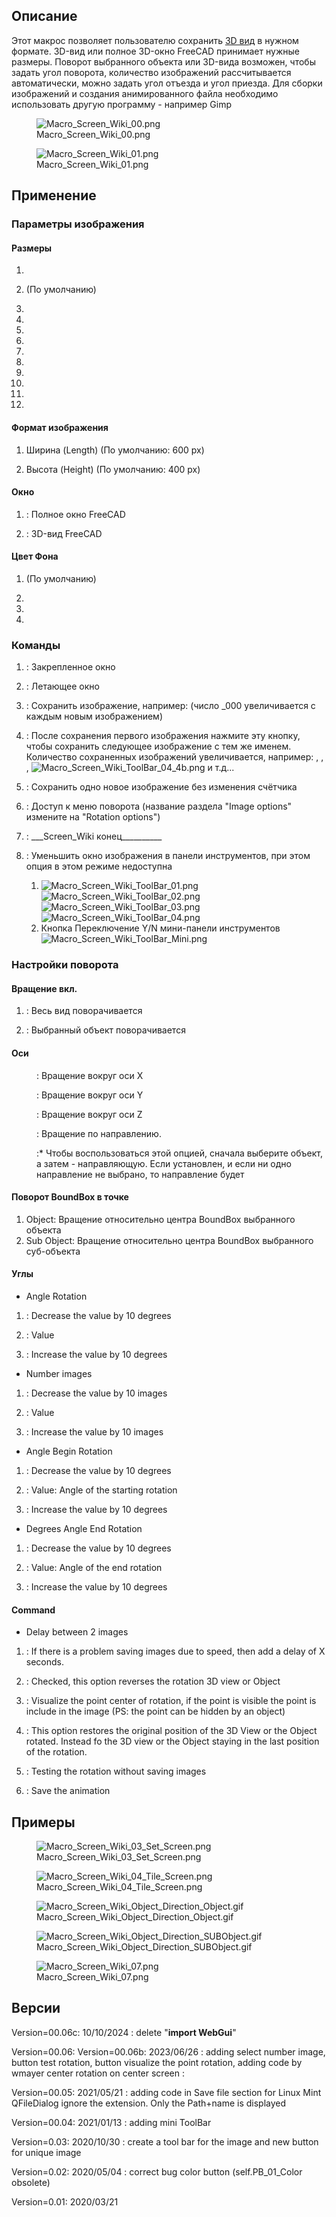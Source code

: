 <languages/>

{{Macro/ru
|Name=Макрос Screen Wiki (Снимок для Вики)
|Icon=Macro_Screen_Wiki.png
|Description=Специальный макрос для пользователя Wiki. Этот макрос позволяет сохранить 3D-вид в нужном формате. 3D-вид или полное 3D-окно FreeCAD принимает нужные размеры. Поворот выбранного объекта или 3D-вида возможен, чтобы задать угол поворота, количество изображений рассчитывается автоматически, можно задать угол вылета и угол прилета. Для сборки изображений и создания анимированного файла необходимо использовать другую программу-например Gimp.
|Author=Mario52
|Version=00.06c
|Date=2024/10/10
|FCVersion=0.19 и выше
|Download=[https://wiki.freecad.org/images/f/f5/Macro_Screen_Wiki.png ToolBar Icon]
|SeeAlso=[[Macro_Copy3DViewToClipboard/ru|Макрос Copy3DViewToClipboard]], [[Macro_Snip/ru|Макрос Snip]]
}}

<span id="Description"></span>
== Описание ==

Этот макрос позволяет пользователю сохранить [[3D_view/ru|3D вид]] в нужном формате. 3D-вид или полное 3D-окно FreeCAD принимает нужные размеры. Поворот выбранного объекта или 3D-вида возможен, чтобы задать угол поворота, количество изображений рассчитывается автоматически, можно задать угол отъезда и угол приезда. Для сборки изображений и создания анимированного файла необходимо использовать другую программу - например Gimp

{{Codeextralink|https://gist.githubusercontent.com/mario52a/61571ce0bd41af0471995df7c3ea855f/raw/14deef95d2276c1095ea7eefb75dc5b5e4be4e04/Macro_Screen_Wiki.FCMacro}}

[[File:Macro_Screen_Wiki_00.png]]

{{Caption|Макрос Screen Wiki Изображение и окно конфигурации}}

[[File:Macro_Screen_Wiki_01.png]]

{{Caption|Макрос Screen Wiki Окно поворота}}

<span id="Usage"></span>
== Применение ==

<span id="Image_options"></span>
===Параметры изображения===

<span id="Definition"></span>
====Размеры====

#{{RadioButton|400x200}}
#{{RadioButton|TRUE|600x400}} (По умолчанию)
#{{RadioButton|1024x768}}
#{{RadioButton|320x240 (QVGA)}}
#{{RadioButton|320x480 (HVGA)}}
#{{RadioButton|400x300}}
#{{RadioButton|480x360}}
#{{RadioButton|640x480 (VGA)}}
#{{RadioButton|768x576 (PAL)}}
#{{RadioButton|800x600 (SVGA)}}
#{{RadioButton|960x720}}
#{{RadioButton|1024x768 (XGA)}}

<span id="Format_image"></span>
====Формат изображения====

#{{SpinBox|600 px}} Ширина (Length) (По умолчанию: 600 px)
#{{SpinBox|400 px}} Высота (Height) (По умолчанию: 400 px)

<span id="Window"></span>
====Окно====

#{{RadioButton|Window FC}} : Полное окно FreeCAD
#{{RadioButton|TRUE|Screen 3D}} : 3D-вид FreeCAD

<span id="BackGround_Color"></span>
====Цвет Фона====

#{{RadioButton|TRUE|Current (Текущий)}} (По умолчанию)
#{{RadioButton|Color (Цвет)}}
#{{RadioButton|Transparent (Прозрачный)}}
#{{Button|Restore (Восстановить)}}

<span id="Command"></span>
===Команды===

#{{Button|Set Screen}}: Закрепленное окно
#{{Button|Tile Screen}}: Летающее окно
#{{Button|Save Image}}: Сохранить изображение, например: {{FileName|imageBox_000.png}} (число _000 увеличивается с каждым новым изображением)
#{{Button|Follow}}: После сохранения первого изображения нажмите эту кнопку, чтобы сохранить следующее изображение с тем же именем. Количество сохраненных изображений увеличивается, например: {{FileName|imageBox_001.png}}, {{FileName|imageBox_002.png}}, {{FileName|imageBox_003.png}}, [[Image:Macro_Screen_Wiki_ToolBar_04_4b.png]] и т.д...
#{{Button|New Image}}: Сохранить одно новое изображение без изменения счётчика
#{{Button|Rotation}}: Доступ к меню поворота (название раздела "Image options" измените на "Rotation options")
#{{Button|Quit}}: ___Screen_Wiki конец__________ 
#{{Button|ToolBar}}: Уменьшить окно изображения в панели инструментов, при этом опция {{Button|Rotation}} в этом режиме недоступна
##[[Image:Macro_Screen_Wiki_ToolBar_01.png]][[Image:Macro_Screen_Wiki_ToolBar_02.png]][[Image:Macro_Screen_Wiki_ToolBar_03.png]][[Image:Macro_Screen_Wiki_ToolBar_04.png]]
##Кнопка {{Button|[[Image:Macro_Screen_Wiki_ToolBar_04_6.png]]}} Переключение Y/N мини-панели инструментов [[Image:Macro_Screen_Wiki_ToolBar_Mini.png]]

<span id="Rotation_options"></span>
===Настройки поворота===

<span id="Rotation_on"></span>
====Вращение вкл.====

#{{RadioButton|3D View}}: Весь вид поворачивается
#{{RadioButton|TRUE|Object}}: Выбранный объект поворачивается

<span id="Axis"></span>
====Оси====

:{{RadioButton|TRUE| {{ColoredText||red|'''X'''}}}}: Вращение вокруг оси X
:{{RadioButton| {{ColoredText||Green|'''Y'''}}}}: Вращение вокруг оси Y
:{{RadioButton| {{ColoredText||Blue|'''Z'''}}}}: Вращение вокруг оси Z
:{{RadioButton| {{ColoredText||#995500|'''D'''}}}}: Вращение по направлению. 
::* Чтобы воспользоваться этой опцией, сначала выберите объект, а затем - направляющую. Если {{RadioButton|TRUE|{{ColoredText||#995500|'''D'''}}}} установлен, и если ни одно направление не выбрано, то направление будет {{incode|Vector(0, 0, 0)}}

<span id="Point_Rotation_BoundBox"></span>
====Поворот BoundBox в точке====

#Object: Вращение относительно центра BoundBox выбранного объекта
#Sub Object: Вращение относительно центра BoundBox выбранного суб-объекта

<span id="Angles"></span>
====Углы====

*Angle Rotation
#{{Button|-}}: Decrease the value by 10 degrees 
#{{SpinBox|0 Degrees}} : Value
#{{Button|+}}: Increase the value by 10 degrees 
*Number images
#{{Button|-}}: Decrease the value by 10 images
#{{SpinBox|0 Images (+1)}} : Value
#{{Button|+}}: Increase the value by 10 images
*Angle Begin Rotation
#{{Button|-}}: Decrease the value by 10 degrees 
#{{SpinBox|0 Degrees}} : Value: Angle of the starting rotation
#{{Button|+}}: Increase the value by 10 degrees 
*Degrees Angle End Rotation
#{{Button|-}}: Decrease the value by 10 degrees 
#{{SpinBox|360 Degrees}}:  Value: Angle of the end rotation
#{{Button|+}}: Increase the value by 10 degrees 

====Command====

*Delay between 2 images
#{{SpinBox|0,00 Delay second}} : If there is a problem saving images due to speed, then add a delay of X seconds. 
#{{CheckBox|Reverse}}: Checked, this option reverses the rotation 3D view or Object
#{{Button|Point center}}: Visualize the point center of rotation, if the point is visible the point is include in the image (PS: the point can be hidden by an object)
#{{CheckBox|TRUE|Original position}}: This option restores the original position of the 3D View or the Object rotated. Instead fo the 3D view or the Object staying in the last position of the rotation.
#{{Button|Test Rot.}}: Testing the rotation without saving images
#{{Button|Save the animation}}: Save the animation

<span id="Examples"></span>
==Примеры==

[[Image:Macro_Screen_Wiki_03_Set_Screen.png]]

{{Caption|Captured screen with dimensions of {{incode|640px x 400px}}}}

[[Image:Macro_Screen_Wiki_04_Tile_Screen.png]]

{{Caption|Same dimensions as the previous image, this one is captured as 'Tile Screen'.}}

[[Image:Macro_Screen_Wiki_Object_Direction_Object.gif]]

{{Caption|Animation mode: Object selected and direction BoundBox center Object.<br/>The images must be assembled with a 3rd party application to create an animated .gif<br/>such as [https://daviesmediadesign.com/project/make-animated-gif-gimp/ GIMP] or [https://www.screentogif.com ScreenToGif]}}

[[Image:Macro_Screen_Wiki_Object_Direction_SUBObject.gif]]

{{Caption|Animation mode: Object Direction SubObject selected.<br/>The images must be assembled with a 3rd party application that creates an animated .gif<br/>such as [https://daviesmediadesign.com/project/make-animated-gif-gimp/ GIMP] or [https://www.screentogif.com ScreenToGif]}}

[[Image:Macro_Screen_Wiki_07.png]]

{{Caption|The FreeCAD window resized. The dimension may be different from the definition (depending on the Widget, title bar etc... used.)}}

<span id="Versions"></span>
==Версии==

Version=00.06c: 10/10/2024 : delete "'''import WebGui'''"

Version=00.06: Version=00.06b: 2023/06/26 : adding select number image, button test rotation, button visualize the point rotation,
adding code by wmayer center rotation on center screen :

{{Code|code=
                #https://forum.freecadweb.org/viewtopic.php?f=22&t=10157
                cam = Gui.ActiveDocument.ActiveView.getCameraNode()
                position = cam.position.getValue()
                orient = cam.orientation.getValue()
                focalDistance = cam.focalDistance.getValue()
                viewdir = coin.SbVec3f(0, 0, -1)
                viewdir = orient.multVec(viewdir)
                pointRotation = position + viewdir * focalDistance
                pointRotation = pointRotation2 = App.Vector(pointRotation.getValue()[0], pointRotation.getValue()[1], pointRotation.getValue()[2])

}}

Version=00.05: 2021/05/21 : adding code in Save file section for Linux Mint QFileDialog ignore the extension. Only the Path+name is displayed

{{Code|code=
global switchQFileDialogMint
                ####  mint
                if switchQFileDialogMint == True:   #
                    Filter = Filter[Filter.find("."):Filter.find(")")]
                    SaveName = SaveName + Filter
                ####  mint
}}
Version=00.04: 2021/01/13 : adding mini ToolBar

Version=0.03: 2020/10/30 : create a tool bar for the image and new button for unique image 

Version=0.02: 2020/05/04 : correct bug color button (self.PB_01_Color obsolete)

Version=0.01: 2020/03/21